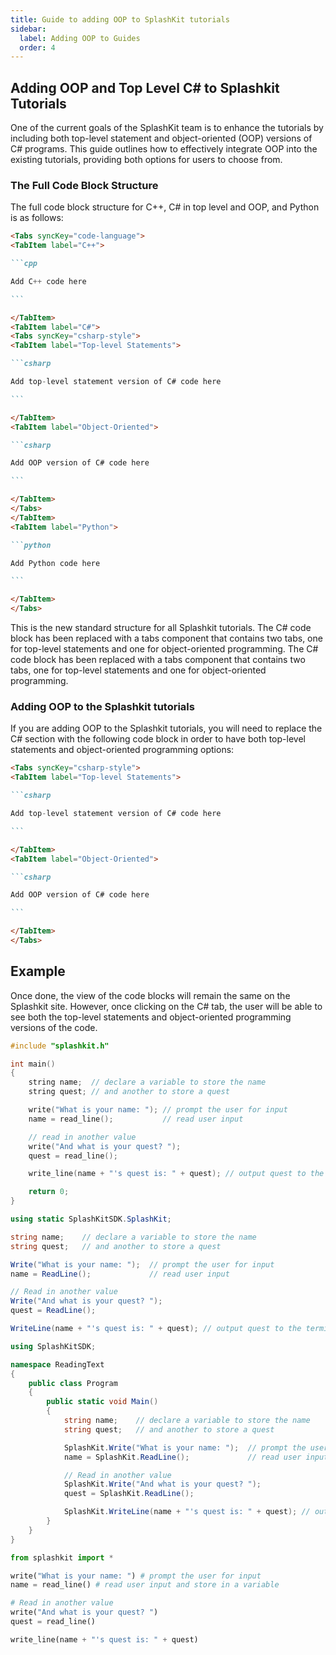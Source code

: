 ```yaml
---
title: Guide to adding OOP to SplashKit tutorials
sidebar:
  label: Adding OOP to Guides
  order: 4
---
```



## Adding OOP and Top Level C# to Splashkit Tutorials

One of the current goals of the SplashKit team is to enhance the tutorials by including both
top-level statement and object-oriented (OOP) versions of C# programs. This guide outlines how to
effectively integrate OOP into the existing tutorials, providing both options for users to choose
from.

### The Full Code Block Structure

The full code block structure for C++, C# in top level and OOP, and Python is as follows:

````md
<Tabs syncKey="code-language">
<TabItem label="C++">

```cpp

Add C++ code here

```

</TabItem>
<TabItem label="C#">
<Tabs syncKey="csharp-style">
<TabItem label="Top-level Statements">

```csharp

Add top-level statement version of C# code here

```

</TabItem>
<TabItem label="Object-Oriented">

```csharp

Add OOP version of C# code here

```

</TabItem>
</Tabs>
</TabItem>
<TabItem label="Python">

```python

Add Python code here

```

</TabItem>
</Tabs>
````

This is the new standard structure for all Splashkit tutorials. The C# code block has been replaced
with a tabs component that contains two tabs, one for top-level statements and one for
object-oriented programming. The C# code block has been replaced with a tabs component that contains
two tabs, one for top-level statements and one for object-oriented programming.

### Adding OOP to the Splashkit tutorials

If you are adding OOP to the Splashkit tutorials, you will need to replace the C# section with the
following code block in order to have both top-level statements and object-oriented programming
options:

````md
<Tabs syncKey="csharp-style">
<TabItem label="Top-level Statements">

```csharp

Add top-level statement version of C# code here

```

</TabItem>
<TabItem label="Object-Oriented">

```csharp

Add OOP version of C# code here

```

</TabItem>
</Tabs>
````

## Example

Once done, the view of the code blocks will remain the same on the Splashkit site. However, once
clicking on the C# tab, the user will be able to see both the top-level statements and
object-oriented programming versions of the code.

<Tabs syncKey="code-language">
<TabItem label="C++">

```cpp
#include "splashkit.h"

int main()
{
    string name;  // declare a variable to store the name
    string quest; // and another to store a quest

    write("What is your name: "); // prompt the user for input
    name = read_line();           // read user input

    // read in another value
    write("And what is your quest? ");
    quest = read_line();

    write_line(name + "'s quest is: " + quest); // output quest to the terminal

    return 0;
}
```

</TabItem>
<TabItem label="C#">

<Tabs syncKey="csharp-style">
<TabItem label="Top-level Statements">

```csharp
using static SplashKitSDK.SplashKit;

string name;    // declare a variable to store the name
string quest;   // and another to store a quest

Write("What is your name: ");  // prompt the user for input
name = ReadLine();             // read user input

// Read in another value
Write("And what is your quest? ");
quest = ReadLine();

WriteLine(name + "'s quest is: " + quest); // output quest to the terminal
```

</TabItem>
<TabItem label="Object-Oriented">

```csharp
using SplashKitSDK;

namespace ReadingText
{
    public class Program
    {
        public static void Main()
        {
            string name;    // declare a variable to store the name
            string quest;   // and another to store a quest

            SplashKit.Write("What is your name: ");  // prompt the user for input
            name = SplashKit.ReadLine();             // read user input

            // Read in another value
            SplashKit.Write("And what is your quest? ");
            quest = SplashKit.ReadLine();

            SplashKit.WriteLine(name + "'s quest is: " + quest); // output quest to the terminal
        }
    }
}
```

</TabItem>
</Tabs>

</TabItem>
<TabItem label="Python">

```python
from splashkit import *

write("What is your name: ") # prompt the user for input
name = read_line() # read user input and store in a variable

# Read in another value
write("And what is your quest? ")
quest = read_line()

write_line(name + "'s quest is: " + quest)
```

</TabItem>
</Tabs>
